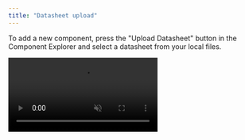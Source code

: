 ```yaml
---
title: "Datasheet upload"
---
```


To add a new component, press the "Upload Datasheet" button in the Component Explorer and select a datasheet from your local files.

  <video autoPlay muted loop playsInline className="w-full aspect-video" src="https://static.embedd.it/img/datasheetupload.mp4" />


Datasheet processing takes between 5 minutes and an hour. During this time, components will appear with a "processing" label in the related tab. You'll receive an email notification once processing is complete.

After processing finishes, you can access the digital component model by clicking on the component's configuration.